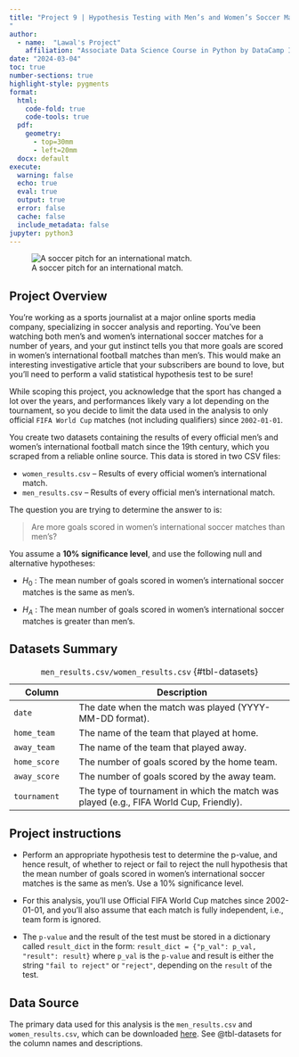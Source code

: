 ```yaml
---
title: "Project 9 | Hypothesis Testing with Men’s and Women’s Soccer Matches
"
author:
  - name:  "Lawal's Project"
    affiliation: "Associate Data Science Course in Python by DataCamp Inc"
date: "2024-03-04"
toc: true
number-sections: true
highlight-style: pygments
format: 
  html:
    code-fold: true
    code-tools: true
  pdf:
    geometry:
      - top=30mm
      - left=20mm
  docx: default
execute:
  warning: false
  echo: true   
  eval: true  
  output: true 
  error: false   
  cache: false
  include_metadata: false
jupyter: python3
---
```


![A soccer pitch for an international match.](soccer-pitch.jpg)

## Project Overview

You're working as a sports journalist at a major online sports media company, specializing in soccer analysis and reporting. You've been watching both men's and women's international soccer matches for a number of years, and your gut instinct tells you that more goals are scored in women's international football matches than men's. This would make an interesting investigative article that your subscribers are bound to love, but you'll need to perform a valid statistical hypothesis test to be sure!

While scoping this project, you acknowledge that the sport has changed a lot over the years, and performances likely vary a lot depending on the tournament, so you decide to limit the data used in the analysis to only official `FIFA World Cup` matches (not including qualifiers) since `2002-01-01`.

You create two datasets containing the results of every official men's and women's international football match since the 19th century, which you scraped from a reliable online source. This data is stored in two CSV files:

- `women_results.csv` – Results of every official women's international match.
- `men_results.csv` – Results of every official men's international match.

The question you are trying to determine the answer to is:

> Are more goals scored in women's international soccer matches than men's?

You assume a **10% significance level**, and use the following null and alternative hypotheses:

- $H_0$ : The mean number of goals scored in women's international soccer matches is the same as men's.

- $H_A$ : The mean number of goals scored in women's international soccer matches is greater than men's.

## Datasets Summary

| Column        | Description                                   |
|---------------|--------------------------------------------------|
| `date` | The date when the match was played (YYYY-MM-DD format).  |
| `home_team`| The name of the team that played at home. |
| `away_team`|  The name of the team that played away.|
| `home_score`| The number of goals scored by the home team.|
| `away_score`|  The number of goals scored by the away team.|
| `tournament`| The type of tournament in which the match was played (e.g., FIFA World Cup, Friendly).|

: `men_results.csv/women_results.csv` {#tbl-datasets}

## Project instructions

- Perform an appropriate hypothesis test to determine the p-value, and hence result, of whether to reject or fail to reject the null hypothesis that the mean number of goals scored in women's international soccer matches is the same as men's. Use a 10% significance level.

- For this analysis, you'll use Official FIFA World Cup matches since 2002-01-01, and you'll also assume that each match is fully independent, i.e., team form is ignored.

- The `p-value` and the result of the test must be stored in a dictionary called `result_dict` in the form: `result_dict = {"p_val": p_val, "result": result}` where `p_val` is the `p-value` and result is either the string `"fail to reject"` or `"reject"`, depending on the `result` of the test.

## Data Source

The primary data used for this analysis is the `men_results.csv` and `women_results.csv`, which can be downloaded [here](https://github.com/lawaloa/Project_8/blob/main/nutrition.json){target="_blank"}. See @tbl-datasets for the column names and descriptions.

